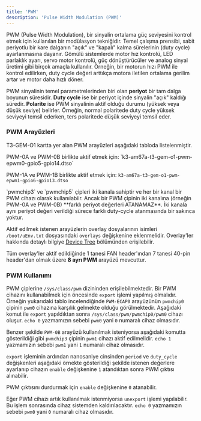 ```yaml
---
title: 'PWM'
description: 'Pulse Width Modulation (PWM)'
---
```



PWM (Pulse Width Modulation), bir sinyalin ortalama güç seviyesini kontrol etmek için kullanılan bir modülasyon
tekniğidir. Temel çalışma prensibi, sabit periyotlu bir kare dalganın "açık" ve "kapalı" kalma sürelerinin
(duty cycle) ayarlanmasına dayanır. Gömülü sistemlerde motor hız kontrolü, LED parlaklık ayarı, servo motor kontrolü,
güç dönüştürücüler ve analog sinyal üretimi gibi birçok amaçla kullanılır. Örneğin, bir motorun hızı PWM ile kontrol
edilirken, duty cycle değeri arttıkça motora iletilen ortalama gerilim artar ve motor daha hızlı döner.

PWM sinyalinin temel parametrelerinden biri olan **periyot** bir tam dalga boyunun süresidir.
**Duty cycle** ise bir periyot içinde sinyalin "açık" kaldığı süredir. **Polarite** ise PWM
sinyalinin aktif olduğu durumu (yüksek veya düşük seviye) belirler. Örneğin, normal polaritede duty cycle yüksek
seviyeyi temsil ederken, ters polaritede düşük seviyeyi temsil eder.

### PWM Arayüzleri

T3-GEM-O1 kartta yer alan PWM arayüzleri aşağıdaki tabloda listelenmiştir.

<SnippetDevices int="Arayüz" device="Cihaz" file="Overlay Dosyası" />

<Note>
PWM-0A ve PWM-0B birlikte aktif etmek için: `k3-am67a-t3-gem-o1-pwm-epwm0-gpio5-gpio14.dtso`

PWM-1A ve PWM-1B birlikte aktif etmek için: `k3-am67a-t3-gem-o1-pwm-epwm1-gpio6-gpio13.dtso`
</Note>

<Warning>
`pwmchip3` ve `pwmchip5` çipleri iki kanala sahiptir ve her bir kanal bir PWM cihazı olarak kullanılabiir.
Ancak bir PWM çipinin iki kanalına (örneğin PWM-0A ve PWM-0B) **farklı periyot değerleri ATANAMAZ**.
İki kanala aynı periyot değeri verildiği sürece farklı duty-cycle atanmasında bir sakınca yoktur.
</Warning>

Aktif edilmek istenen arayüzlerin overlay dosyalarının isimleri `/boot/uEnv.txt` dosyasındaki `overlays` değişkenine 
eklenmelidir. Overlay'ler hakkında detaylı bilgiye [Device Tree](./introduction/#2-device-tree) bölümünden
erişilebilir.

Tüm overlay'ler aktif edildiğinde 1 tanesi FAN header'ından 7 tanesi 40-pin header'dan olmak üzere **8 ayrı PWM** 
arayüzü mevcuttur.

### PWM Kullanımı

PWM çiplerine `/sys/class/pwm` dizininden erişilebilmektedir. Bir PWM cihazını kullanabilmek için öncesinde `export`
işlemi yapılmış olmalıdır. Örneğin yukarıdaki tablo incelendiğinde `PWM-ECAP0` arayüzünün `pwmchip0` çipinin `pwm0` 
cihazına karşılık gelmekte olduğu görülmektedir. Aşağıdaki komut ile `export` yapıldıktan sonra
`/sys/class/pwm/pwmchip0/pwm0` cihazı oluşur. `echo 0` yazmamızın sebebi `pwm0` yani `0` numaralı cihaz olmasıdır.

<SnippetExport1 />

Benzer şekilde `PWM-0B` arayüzü kullanılmak isteniyorsa aşağıdaki komutta gösterildiği gibi `pwmchip3` çipinin `pwm1`
cihazı aktif edilmelidir. `echo 1` yazmamızın sebebi `pwm1` yani `1` numaralı cihaz olmasıdır.

<SnippetExport2 />

`export` işleminin ardından nanosaniye cinsinden `period` ve `duty_cycle` değişkenleri aşağıdaki örnekte gösterildiği 
şekilde istenen değerlere ayarlanıp cihazın `enable` değişkenine `1` atandıktan sonra PWM çıktısı alınabilir.

<SnippetEnable />

PWM çıktısını durdurmak için `enable` değişkenine `0` atanabilir. 

<SnippetDisable />

Eğer PWM cihazı artık kullanılmak istenmiyorsa `unexport` işlemi yapılabilir. Bu işlem sonrasında cihaz
sistemden kaldırılacaktır. `echo 0` yazmamızın sebebi `pwm0` yani `0` numaralı cihaz olmasıdır.

<SnippetUnexport />

